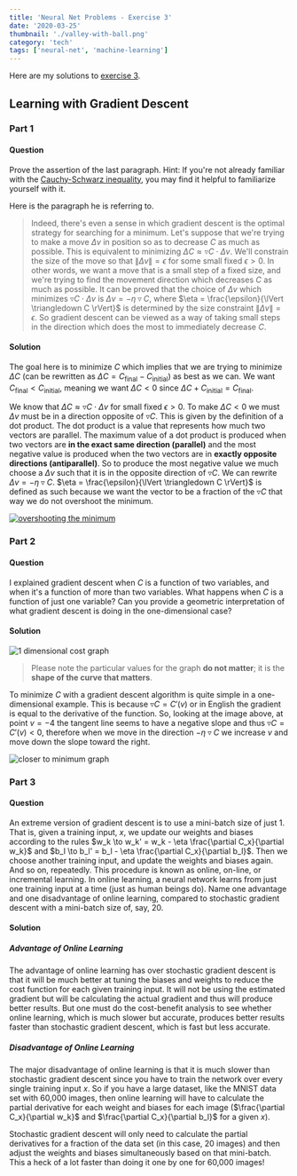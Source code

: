 ```yaml
---
title: 'Neural Net Problems - Exercise 3'
date: '2020-03-25'
thumbnail: './valley-with-ball.png'
category: 'tech'
tags: ['neural-net', 'machine-learning']
---
```


Here are my solutions to
[exercise 3](http://neuralnetworksanddeeplearning.com/chap1.html#exercises_647181).

## Learning with Gradient Descent

### Part 1

#### Question

Prove the assertion of the last paragraph. Hint: If you're not already familiar with the
[Cauchy-Schwarz inequality](http://en.wikipedia.org/wiki/Cauchy%E2%80%93Schwarz_inequality), you may
find it helpful to familiarize yourself with it.

Here is the paragraph he is referring to.

> Indeed, there's even a sense in which gradient descent is the optimal strategy for searching for a
> minimum. Let's suppose that we're trying to make a move $\Delta v$ in position so as to decrease
> $C$ as much as possible. This is equivalent to minimizing
> $\Delta C \approx \triangledown C \cdot \Delta v$. We'll constrain the size of the move so that
> $\lVert \Delta v \rVert = \epsilon$ for some small fixed $\epsilon > 0$. In other words, we want a
> move that is a small step of a fixed size, and we're trying to find the movement direction which
> decreases $C$ as much as possible. It can be proved that the choice of $\Delta v$ which minimizes
> $\triangledown C \cdot \Delta v$ is $\Delta v = - \eta \triangledown C$, where
> $\eta = \frac{\epsilon}{\lVert \triangledown C \rVert}$ is determined by the size constraint
> $\lVert \Delta v \rVert = \epsilon$. So gradient descent can be viewed as a way of taking small
> steps in the direction which does the most to immediately decrease $C$.

#### Solution

The goal here is to minimize $C$ which implies that we are trying to minimize $\Delta C$ (can be
rewritten as $\Delta C = C_\text{final} - C_\text{initial}$) as best as we can. We want
$C_\text{final} < C_\text{initial}$, meaning we want $\Delta C < 0$ since
$\Delta C + C_\text{initial} = C_\text{final}$.

We know that $\Delta C \approx \triangledown C \cdot \Delta v$ for small fixed $\epsilon > 0$. To
make $\Delta C < 0$ we must $\Delta v$ must be in a direction opposite of $\triangledown C$. This is
given by the definition of a dot product. The dot product is a value that represents how much two
vectors are parallel. The maximum value of a dot product is produced when two vectors are **in the
exact same direction (parallel)** and the most negative value is produced when the two vectors are
in **exactly opposite directions (antiparallel)**. So to produce the most negative value we much
choose a $\Delta v$ such that it is in the opposite direction of $\triangledown C$. We can rewrite
$\Delta v = -\eta \triangledown C$. $\eta = \frac{\epsilon}{\lVert \triangledown C \rVert}$ is
defined as such because we want the vector to be a fraction of the $\triangledown C$ that way we do
not overshoot the minimum.

[![overshooting the minimum](overshooting-min.png)](https://towardsdatascience.com/a-look-at-gradient-descent-and-rmsprop-optimizers-f77d483ef08b)

### Part 2

#### Question

I explained gradient descent when $C$ is a function of two variables, and when it's a function of
more than two variables. What happens when $C$ is a function of just one variable? Can you provide a
geometric interpretation of what gradient descent is doing in the one-dimensional case?

#### Solution

![1 dimensional cost graph](negative-slope.jpg)

> Please note the particular values for the graph **do not matter**; it is the **shape of the curve
> that matters**.

To minimize $C$ with a gradient descent algorithm is quite simple in a one-dimensional example. This
is because $\triangledown C = C'(v)$ or in English the gradient is equal to the derivative of the
function. So, looking at the image above, at point $v=-4$ the tangent line seems to have a negative
slope and thus $\triangledown C = C'(v) < 0$, therefore when we move in the direction
$- \eta \triangledown C$ we increase $v$ and move down the slope toward the right.

![closer to minimum graph](close-to-minimum-graph.jpg)

### Part 3

#### Question

An extreme version of gradient descent is to use a mini-batch size of just $1$. That is, given a
training input, $x$, we update our weights and biases according to the rules
$w_k \to w_k' = w_k - \eta \frac{\partial C_x}{\partial w_k}$ and
$b_l \to b_l' = b_l - \eta \frac{\partial C_x}{\partial b_l}$. Then we choose another training
input, and update the weights and biases again. And so on, repeatedly. This procedure is known as
online, on-line, or incremental learning. In online learning, a neural network learns from just one
training input at a time (just as human beings do). Name one advantage and one disadvantage of
online learning, compared to stochastic gradient descent with a mini-batch size of, say, $20$.

#### Solution

##### Advantage of Online Learning

The advantage of online learning has over stochastic gradient descent is that it will be much better
at tuning the biases and weights to reduce the cost function for each given training input. It will
not be using the estimated gradient but will be calculating the actual gradient and thus will
produce better results. But one must do the cost-benefit analysis to see whether online learning,
which is much slower but accurate, produces better results faster than stochastic gradient descent,
which is fast but less accurate.

##### Disadvantage of Online Learning

The major disadvantage of online learning is that it is much slower than stochastic gradient descent
since you have to train the network over every single training input $x$. So if you have a large
dataset, like the MNIST data set with 60,000 images, then online learning will have to calculate the
partial derivative for each weight and biases for each image ($\frac{\partial C_x}{\partial w_k}$
and $\frac{\partial C_x}{\partial b_l}$ for a given $x$).

Stochastic gradient descent will only need to calculate the partial derivatives for a fraction of
the data set (in this case, $20$ images) and then adjust the weights and biases simultaneously based
on that mini-batch. This a heck of a lot faster than doing it one by one for 60,000 images!
